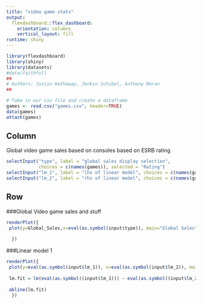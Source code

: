 ```yaml
---
title: "video game stats"
output: 
  flexdashboard::flex_dashboard:
    orientation: columns
    vertical_layout: fill
runtime: shiny
---
```


```r
library(flexdashboard)
library(shiny)
library(datasets)
#data(faithful)
##
# Authors: Justin Hathaway, Jenkin Schibel, Anthony Moran
##

# Take in our csv file and create a dataframe
games <- read.csv("games.csv", header=TRUE)
data(games)
attach(games)
```

Column {.sidebar}
-----------------------------------------------------------------------

Global video game sales based on consoles based on ESRB rating

```r
selectInput("type", label = "global sales display selection",
            choices = c(names(games)), selected = "Rating")
selectInput("lm_1", label = "lhs of linear model", choices = c(names(games)), selected = "Rating")
selectInput("lm_2", label = "rhs of linear model", choices = c(names(games)), selected = "User_Score")

```

Row
-----------------------------------------------------------------------

###Global Video game sales and stuff

```r
renderPlot({
 plot(y=Global_Sales,x=eval(as.symbol(input$type)), main="Global Sales", col="blue",ylab="Number of copies sold (millions)", xlab=input$type)
  
  })
```

###Linear model 1

```r

renderPlot({
 plot(y=eval(as.symbol(input$lm_1)), x=eval(as.symbol(input$lm_2)), main="linear regression", col="blue",ylab=input$lm_1, xlab=input$lm_2)
  
 lm.fit = lm(eval(as.symbol((input$lm_1))) ~ eval(as.symbol((input$lm_2))))
 
 abline(lm.fit)
  })
```

